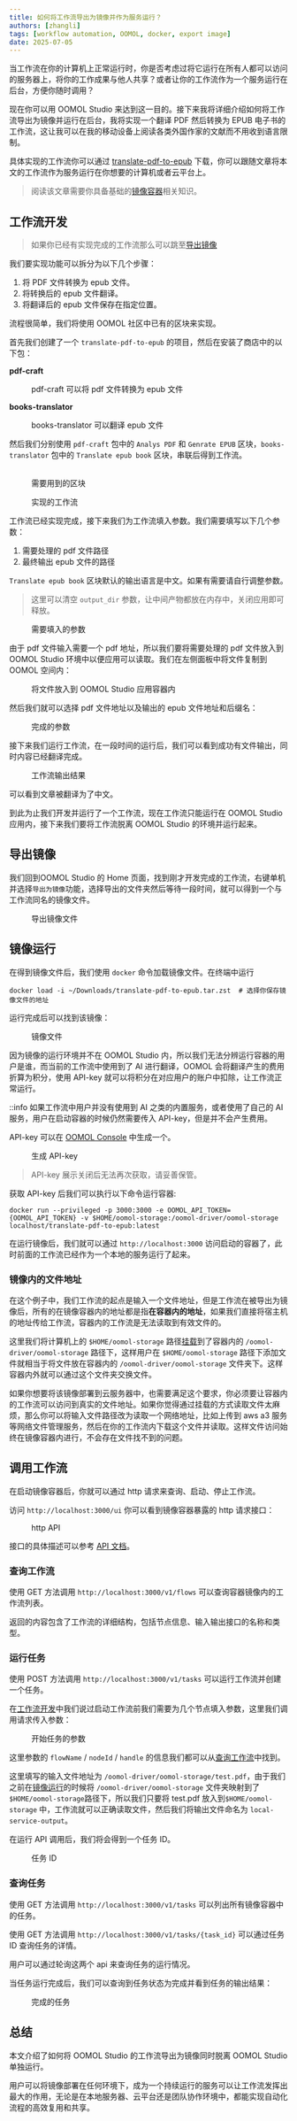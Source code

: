```yaml
---
title: 如何将工作流导出为镜像并作为服务运行？
authors: [zhangli]
tags: [workflow automation, OOMOL, docker, export image]
date: 2025-07-05
---
```



当工作流在你的计算机上正常运行时，你是否考虑过将它运行在所有人都可以访问的服务器上，将你的工作成果与他人共享？或者让你的工作流作为一个服务运行在后台，方便你随时调用？

现在你可以用 OOMOL Studio 来达到这一目的。接下来我将详细介绍如何将工作流导出为镜像并运行在后台，我将实现一个翻译 PDF 然后转换为 EPUB 电子书的工作流，这让我可以在我的移动设备上阅读各类外国作家的文献而不用收到语言限制。

具体实现的工作流你可以通过 [translate-pdf-to-epub](https://github.com/oomol-flows/translate-pdf-to-epub) 下载，你可以跟随文章将本文的工作流作为服务运行在你想要的计算机或者云平台上。

> 阅读该文章需要你具备基础的[镜像容器](https://docs.docker.com/get-started/docker-concepts/the-basics/what-is-an-image/)相关知识。

## 工作流开发

> 如果你已经有实现完成的工作流那么可以跳至[导出镜像](/zh-CN/blog/2025/07/05/Export-Workflow-as-Image#导出镜像)

我们要实现功能可以拆分为以下几个步骤：

1. 将 PDF 文件转换为 epub 文件。
2. 将转换后的 epub 文件翻译。
3. 将翻译后的 epub 文件保存在指定位置。

流程很简单，我们将使用 OOMOL 社区中已有的区块来实现。

首先我们创建了一个 `translate-pdf-to-epub` 的项目，然后在安装了商店中的以下包：

**pdf-craft**

<figure>
  <Image
    sources={{
      light: useBaseUrl(
        "/img/blogs/2025-07-05-Export-Workflow-as-Image/install-pdf-craft.png"
      ),
      dark: useBaseUrl(
        "/img/blogs/2025-07-05-Export-Workflow-as-Image/install-pdf-craft.png"
      ),
    }}
    width="720"
  />
  <figcaption
    style={{ textAlign: "center", fontStyle: "italic", color: "#828282" }}
  >
    pdf-craft 可以将 pdf 文件转换为 epub 文件
  </figcaption>
</figure>

**books-translator**

<figure>
  <Image
    sources={{
      light: useBaseUrl(
        "/img/blogs/2025-07-05-Export-Workflow-as-Image/install-books-translator.png"
      ),
      dark: useBaseUrl(
        "/img/blogs/2025-07-05-Export-Workflow-as-Image/install-books-translator.png"
      ),
    }}
    width="720"
  />
  <figcaption
    style={{ textAlign: "center", fontStyle: "italic", color: "#828282" }}
  >
    books-translator 可以翻译 epub 文件
  </figcaption>
</figure>

然后我们分别使用 `pdf-craft` 包中的 `Analys PDF` 和 `Genrate EPUB` 区块，`books-translator` 包中的 `Translate epub book` 区块，串联后得到工作流。

<figure>
  <Image
    sources={{
      light: useBaseUrl(
        "/img/blogs/2025-07-05-Export-Workflow-as-Image/pdf-craft-block.png"
      ),
      dark: useBaseUrl(
        "/img/blogs/2025-07-05-Export-Workflow-as-Image/pdf-craft-block.png"
      ),
    }}
    width="200"
  />
  <Image
    sources={{
      light: useBaseUrl(
        "/img/blogs/2025-07-05-Export-Workflow-as-Image/books-translator-block.png"
      ),
      dark: useBaseUrl(
        "/img/blogs/2025-07-05-Export-Workflow-as-Image/books-translator-block.png"
      ),
    }}
    width="200"
  />
  <figcaption
    style={{ textAlign: "center", fontStyle: "italic", color: "#828282" }}
  >
    需要用到的区块
  </figcaption>
</figure>

<figure>
  <Image
    sources={{
      light: useBaseUrl(
        "/img/blogs/2025-07-05-Export-Workflow-as-Image/flow.png"
      ),
      dark: useBaseUrl(
        "/img/blogs/2025-07-05-Export-Workflow-as-Image/flow.png"
      ),
    }}
    width="720"
  />
  <figcaption
    style={{ textAlign: "center", fontStyle: "italic", color: "#828282" }}
  >
    实现的工作流
  </figcaption>
</figure>

工作流已经实现完成，接下来我们为工作流填入参数。我们需要填写以下几个参数：

1. 需要处理的 pdf 文件路径
2. 最终输出 epub 文件的路径

`Translate epub book` 区块默认的输出语言是中文。如果有需要请自行调整参数。

> 这里可以清空 `output_dir` 参数，让中间产物都放在内存中，关闭应用即可释放。

<figure>
  <Image
    sources={{
      light: useBaseUrl(
        "/img/blogs/2025-07-05-Export-Workflow-as-Image/flow-params.png"
      ),
      dark: useBaseUrl(
        "/img/blogs/2025-07-05-Export-Workflow-as-Image/flow-params.png"
      ),
    }}
    width="720"
  />
  <figcaption
    style={{ textAlign: "center", fontStyle: "italic", color: "#828282" }}
  >
    需要填入的参数
  </figcaption>
</figure>

由于 pdf 文件输入需要一个 pdf 地址，所以我们要将需要处理的 pdf 文件放入到 OOMOL Studio 环境中以便应用可以读取。我们在左侧面板中将文件复制到 OOMOL 空间内：

<figure>
  <Image
    sources={{
      light: useBaseUrl(
        "/img/blogs/2025-07-05-Export-Workflow-as-Image/upload-file.png"
      ),
      dark: useBaseUrl(
        "/img/blogs/2025-07-05-Export-Workflow-as-Image/upload-file.png"
      ),
    }}
    width="720"
  />
  <figcaption
    style={{ textAlign: "center", fontStyle: "italic", color: "#828282" }}
  >
    将文件放入到 OOMOL Studio 应用容器内
  </figcaption>
</figure>

然后我们就可以选择 pdf 文件地址以及输出的 epub 文件地址和后缀名：

<figure>
  <Image
    sources={{
      light: useBaseUrl(
        "/img/blogs/2025-07-05-Export-Workflow-as-Image/pdf-craft-block-param.png"
      ),
      dark: useBaseUrl(
        "/img/blogs/2025-07-05-Export-Workflow-as-Image/pdf-craft-block-param.png"
      ),
    }}
    width="300"
  />
  <Image
    sources={{
      light: useBaseUrl(
        "/img/blogs/2025-07-05-Export-Workflow-as-Image/translate-block-params.png"
      ),
      dark: useBaseUrl(
        "/img/blogs/2025-07-05-Export-Workflow-as-Image/translate-block-params.png"
      ),
    }}
    width="300"
  />
  <figcaption
    style={{ textAlign: "center", fontStyle: "italic", color: "#828282" }}
  >
    完成的参数
  </figcaption>
</figure>

接下来我们运行工作流，在一段时间的运行后，我们可以看到成功有文件输出，同时内容已经翻译完成。

<figure>
  <Image
    sources={{
      light: useBaseUrl(
        "/img/blogs/2025-07-05-Export-Workflow-as-Image/output-file.png"
      ),
      dark: useBaseUrl(
        "/img/blogs/2025-07-05-Export-Workflow-as-Image/output-file.png"
      ),
    }}
    width="300"
  />
  <Image
    sources={{
      light: useBaseUrl(
        "/img/blogs/2025-07-05-Export-Workflow-as-Image/output-file-content.png"
      ),
      dark: useBaseUrl(
        "/img/blogs/2025-07-05-Export-Workflow-as-Image/output-file-content.png"
      ),
    }}
    width="300"
  />
  <figcaption
    style={{ textAlign: "center", fontStyle: "italic", color: "#828282" }}
  >
    工作流输出结果
  </figcaption>
</figure>

可以看到文章被翻译为了中文。

到此为止我们开发并运行了一个工作流，现在工作流只能运行在 OOMOL Studio 应用内，接下来我们要将工作流脱离 OOMOL Studio 的环境并运行起来。

## 导出镜像

我们回到OOMOL Studio 的 Home 页面，找到刚才开发完成的工作流，右键单机并选择`导出为镜像`功能，选择导出的文件夹然后等待一段时间，就可以得到一个与工作流同名的镜像文件。

<figure>
  <Image
    sources={{
      light: useBaseUrl(
        "/img/blogs/2025-07-05-Export-Workflow-as-Image/export-image-file.png"
      ),
      dark: useBaseUrl(
        "/img/blogs/2025-07-05-Export-Workflow-as-Image/export-image-file.png"
      ),
    }}
    width="720"
  />
  <Image
    sources={{
      light: useBaseUrl(
        "/img/blogs/2025-07-05-Export-Workflow-as-Image/image-file.png"
      ),
      dark: useBaseUrl(
        "/img/blogs/2025-07-05-Export-Workflow-as-Image/image-file.png"
      ),
    }}
    width="720"
  />
  <figcaption
    style={{ textAlign: "center", fontStyle: "italic", color: "#828282" }}
  >
    导出镜像文件
  </figcaption>
</figure>

## 镜像运行

在得到镜像文件后，我们使用 `docker` 命令加载镜像文件。在终端中运行

```shell
docker load -i ~/Downloads/translate-pdf-to-epub.tar.zst  # 选择你保存镜像文件的地址
```

运行完成后可以找到该镜像：

<figure>
  <Image
    sources={{
      light: useBaseUrl(
        "/img/blogs/2025-07-05-Export-Workflow-as-Image/docker-image.png"
      ),
      dark: useBaseUrl(
        "/img/blogs/2025-07-05-Export-Workflow-as-Image/docker-image.png"
      ),
    }}
    width="720"
  />
  <figcaption
    style={{ textAlign: "center", fontStyle: "italic", color: "#828282" }}
  >
    镜像文件
  </figcaption>
</figure>

因为镜像的运行环境并不在 OOMOL Studio 内，所以我们无法分辨运行容器的用户是谁，而当前的工作流中使用到了 AI 进行翻译，OOMOL 会将翻译产生的费用折算为积分，使用 API-key 就可以将积分在对应用户的账户中扣除，让工作流正常运行。

::info
如果工作流中用户并没有使用到 AI 之类的内置服务，或者使用了自己的 AI 服务，用户在启动容器的时候仍然需要传入 API-key，但是并不会产生费用。

API-key 可以在 [OOMOL Console](https://console.oomol.com/panel/api-key) 中生成一个。

<figure>
  <Image
    sources={{
      light: useBaseUrl(
        "/img/blogs/2025-07-05-Export-Workflow-as-Image/create-api-key.png"
      ),
      dark: useBaseUrl(
        "/img/blogs/2025-07-05-Export-Workflow-as-Image/create-api-key.png"
      ),
    }}
    width="720"
  />
  <figcaption
    style={{ textAlign: "center", fontStyle: "italic", color: "#828282" }}
  >
    生成 API-key
  </figcaption>
</figure>

> API-key 展示关闭后无法再次获取，请妥善保管。

获取 API-key 后我们可以执行以下命令运行容器:

```shell
docker run --privileged -p 3000:3000 -e OOMOL_API_TOKEN={OOMOL_API_TOKEN} -v $HOME/oomol-storage:/oomol-driver/oomol-storage localhost/translate-pdf-to-epub:latest
```

在运行镜像后，我们就可以通过 `http://localhost:3000` 访问启动的容器了，此时前面的工作流已经作为一个本地的服务运行了起来。

### 镜像内的文件地址

在这个例子中，我们工作流的起点是输入一个文件地址，但是工作流在被导出为镜像后，所有的在镜像容器内的地址都是指**在容器内的地址**，如果我们直接将宿主机的地址传给工作流，容器内的工作流是无法读取到有效文件的。

这里我们将计算机上的 `$HOME/oomol-storage` 路径[挂载](https://docs.docker.com/engine/storage/bind-mounts/)到了容器内的 `/oomol-driver/oomol-storage` 路径下，这样用户在 `$HOME/oomol-storage` 路径下添加文件就相当于将文件放在容器内的 `/oomol-driver/oomol-storage` 文件夹下。这样容器内外就可以通过这个文件夹交换文件。

如果你想要将该镜像部署到云服务器中，也需要满足这个要求，你必须要让容器内的工作流可以访问到真实的文件地址。如果你觉得通过挂载的方式读取文件太麻烦，那么你可以将输入文件路径改为读取一个网络地址，比如上传到 aws a3 服务等网络文件管理服务，然后在你的工作流内下载这个文件并读取。这样文件访问始终在镜像容器内进行，不会存在文件找不到的问题。

## 调用工作流

在启动镜像容器后，你就可以通过 http 请求来查询、启动、停止工作流。

访问 `http://localhost:3000/ui` 你可以看到镜像容器暴露的 http 请求接口：

<figure>
  <Image
    sources={{
      light: useBaseUrl(
        "/img/blogs/2025-07-05-Export-Workflow-as-Image/http-api.png"
      ),
      dark: useBaseUrl(
        "/img/blogs/2025-07-05-Export-Workflow-as-Image/http-api.png"
      ),
    }}
    width="720"
  />
  <figcaption
    style={{ textAlign: "center", fontStyle: "italic", color: "#828282" }}
  >
    http API
  </figcaption>
</figure>

接口的具体描述可以参考 [API 文档](/zh-CN/docs/advanced-guide/export-image/#api)。

### 查询工作流

使用 GET 方法调用 `http://localhost:3000/v1/flows` 可以查询容器镜像内的工作流列表。

返回的内容包含了工作流的详细结构，包括节点信息、输入输出接口的名称和类型。

### 运行任务

使用 POST 方法调用 `http://localhost:3000/v1/tasks` 可以运行工作流并创建一个任务。

在[工作流开发](/zh-CN/blog/2025/07/05/Export-Workflow-as-Image#工作流开发)中我们说过启动工作流前我们需要为几个节点填入参数，这里我们调用请求传入参数：

<figure>
  <Image
    sources={{
      light: useBaseUrl(
        "/img/blogs/2025-07-05-Export-Workflow-as-Image/start-image-task.png"
      ),
      dark: useBaseUrl(
        "/img/blogs/2025-07-05-Export-Workflow-as-Image/start-image-task.png"
      ),
    }}
    width="720"
  />
  <figcaption
    style={{ textAlign: "center", fontStyle: "italic", color: "#828282" }}
  >
    开始任务的参数
  </figcaption>
</figure>

这里参数的 `flowName` / `nodeId` / `handle` 的信息我们都可以从[查询工作流](/zh-CN/blog/2025/07/05/Export-Workflow-as-Image#查询工作流)中找到。

这里填写的输入文件地址为 `/oomol-driver/oomol-storage/test.pdf`，由于我们之前在[镜像运行](/zh-CN/blog/2025/07/05/Export-Workflow-as-Image#镜像运行)的时候将 `/oomol-driver/oomol-storage` 文件夹映射到了 `$HOME/oomol-storage`路径下，所以我们只要将 test.pdf 放入到`$HOME/oomol-storage` 中，工作流就可以正确读取文件，然后我们将输出文件命名为 `local-service-output`。

在运行 API 调用后，我们将会得到一个任务 ID。

<figure>
  <Image
    sources={{
      light: useBaseUrl(
        "/img/blogs/2025-07-05-Export-Workflow-as-Image/start-task-response.png"
      ),
      dark: useBaseUrl(
        "/img/blogs/2025-07-05-Export-Workflow-as-Image/start-task-response.png"
      ),
    }}
    width="720"
  />
  <figcaption
    style={{ textAlign: "center", fontStyle: "italic", color: "#828282" }}
  >
    任务 ID
  </figcaption>
</figure>

### 查询任务

使用 GET 方法调用 `http://localhost:3000/v1/tasks` 可以列出所有镜像容器中的任务。

使用 GET 方法调用 `http://localhost:3000/v1/tasks/{task_id}` 可以通过任务 ID 查询任务的详情。

用户可以通过轮询这两个 api 来查询任务的运行情况。

当任务运行完成后，我们可以查询到任务状态为完成并看到任务的输出结果：

<figure>
  <Image
    sources={{
      light: useBaseUrl(
        "/img/blogs/2025-07-05-Export-Workflow-as-Image/image-task-finish.png"
      ),
      dark: useBaseUrl(
        "/img/blogs/2025-07-05-Export-Workflow-as-Image/image-task-finish.png"
      ),
    }}
    width="720"
  />
  <Image
    sources={{
      light: useBaseUrl(
        "/img/blogs/2025-07-05-Export-Workflow-as-Image/image-task-result.png"
      ),
      dark: useBaseUrl(
        "/img/blogs/2025-07-05-Export-Workflow-as-Image/image-task-result.png"
      ),
    }}
    width="720"
  />
  <figcaption
    style={{ textAlign: "center", fontStyle: "italic", color: "#828282" }}
  >
    完成的任务
  </figcaption>
</figure>

## 总结

本文介绍了如何将 OOMOL Studio 的工作流导出为镜像同时脱离 OOMOL Studio 单独运行。

用户可以将镜像部署在任何环境下，成为一个持续运行的服务可以让工作流发挥出最大的作用，无论是在本地服务器、云平台还是团队协作环境中，都能实现自动化流程的高效复用和共享。

